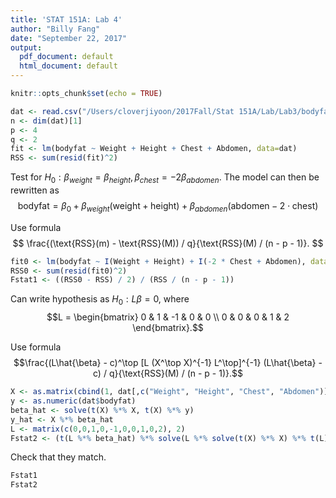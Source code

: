 ```yaml
---
title: 'STAT 151A: Lab 4'
author: "Billy Fang"
date: "September 22, 2017"
output:
  pdf_document: default
  html_document: default
---
```


```r
knitr::opts_chunk$set(echo = TRUE)
```



```r

dat <- read.csv("/Users/cloverjiyoon/2017Fall/Stat 151A/Lab/Lab3/bodyfat.csv")
n <- dim(dat)[1]
p <- 4
q <- 2
fit <- lm(bodyfat ~ Weight + Height + Chest + Abdomen, data=dat)
RSS <- sum(resid(fit)^2)
```

Test for $H_0 : \beta_{weight} = \beta_{height}, \beta_{chest} = -2 \beta_{abdomen}$.
The model can then be rewritten as
$$\text{bodyfat} = \beta_0 + \beta_{weight} (\text{weight} + \text{height}) + \beta_{abdomen} (\text{abdomen} - 2 \cdot \text{chest})$$

Use formula
$$
\frac{(\text{RSS}(m) - \text{RSS}(M)) / q}{\text{RSS}(M) / (n - p - 1)}.
$$

```r
fit0 <- lm(bodyfat ~ I(Weight + Height) + I(-2 * Chest + Abdomen), data=dat)
RSS0 <- sum(resid(fit0)^2)
Fstat1 <- ((RSS0 - RSS) / 2) / (RSS / (n - p - 1))
```

Can write hypothesis as $H_0 : L \beta = 0$, where
$$L = \begin{bmatrix}
0 & 1 & -1 & 0 & 0
\\
0 & 0 & 0 & 1 & 2
\end{bmatrix}.$$

Use formula
$$\frac{(L\hat{\beta} - c)^\top [L (X^\top X)^{-1} L^\top]^{-1} (L\hat{\beta} - c) / q}{\text{RSS}(M) / (n - p - 1)}.$$

```r
X <- as.matrix(cbind(1, dat[,c("Weight", "Height", "Chest", "Abdomen")]))
y <- as.numeric(dat$bodyfat)
beta_hat <- solve(t(X) %*% X, t(X) %*% y)
y_hat <- X %*% beta_hat
L <- matrix(c(0,0,1,0,-1,0,0,1,0,2), 2)
Fstat2 <- (t(L %*% beta_hat) %*% solve(L %*% solve(t(X) %*% X) %*% t(L)) %*% (L %*% beta_hat) / q) / (sum((y - y_hat)^2) / (n - p - 1))
```

Check that they match.
```r
Fstat1
Fstat2
```



